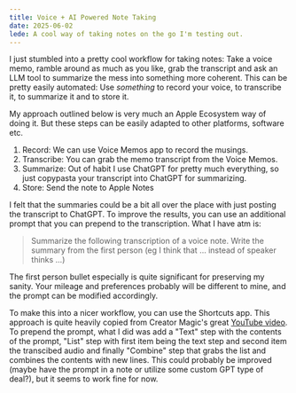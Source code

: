 ```yaml
---
title: Voice + AI Powered Note Taking
date: 2025-06-02
lede: A cool way of taking notes on the go I'm testing out.
---
```


I just stumbled into a pretty cool workflow for taking notes: Take a voice memo, ramble around as much as you like, grab the transcript and ask an LLM tool to summarize the mess into something more coherent. This can be pretty easily automated: Use _something_ to record your voice, to transcribe it, to summarize it and to store it.

My approach outlined below is very much an Apple Ecosystem way of doing it. But these steps can be easily adapted to other platforms, software etc.

1. Record: We can use Voice Memos app to record the musings.
2. Transcribe: You can grab the memo transcript from the Voice Memos.
3. Summarize: Out of habit I use ChatGPT for pretty much everything, so just copypasta your transcript into ChatGPT for summarizing.
4. Store: Send the note to Apple Notes

I felt that the summaries could be a bit all over the place with just posting the transcript to ChatGPT. To improve the results, you can use an additional prompt that you can prepend to the transcription. What I have atm is:

> Summarize the following transcription of a voice note.
> Write the summary from the first person (eg I think that … instead of speaker thinks …)

The first person bullet especially is quite significant for preserving my sanity. Your mileage and preferences probably will be different to mine, and the prompt can be modified accordingly.

To make this into a nicer workflow, you can use the Shortcuts app. This approach is quite heavily copied from Creator Magic's great [YouTube video](https://www.youtube.com/watch?v=4fk4M_63rug). To prepend the prompt, what I did was add a "Text" step with the contents of the prompt, "List" step with first item being the text step and second item the transcibed audio and finally "Combine" step that grabs the list and combines the contents with new lines. This could probably be improved (maybe have the prompt in a note or utilize some custom GPT type of deal?), but it seems to work fine for now.
